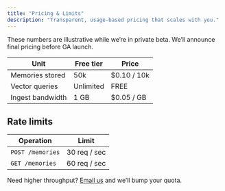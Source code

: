 ```yaml
---
title: "Pricing & Limits"
description: "Transparent, usage-based pricing that scales with you."
---
```


<Info>
These numbers are illustrative while we’re in private beta. We’ll announce final pricing before GA launch.
</Info>

| Unit | Free tier | Price |
|------|-----------|-------|
| Memories stored | 50k | $0.10 / 10k |
| Vector queries  | Unlimited | FREE |
| Ingest bandwidth | 1 GB | $0.05 / GB |

## Rate limits

| Operation | Limit |
|-----------|-------|
| `POST /memories` | 30 req / sec |
| `GET /memories`  | 60 req / sec |

<Tip>
Need higher throughput? <a href="mailto:alex@flumes.ai">Email us</a> and we’ll bump your quota.
</Tip>
